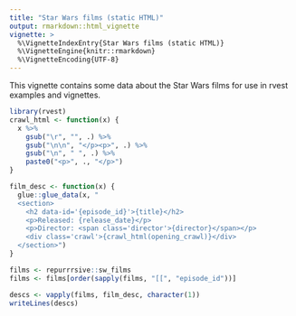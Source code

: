 ```yaml
---
title: "Star Wars films (static HTML)"
output: rmarkdown::html_vignette
vignette: >
  %\VignetteIndexEntry{Star Wars films (static HTML)}
  %\VignetteEngine{knitr::rmarkdown}
  %\VignetteEncoding{UTF-8}
---
```


This vignette contains some data about the Star Wars films for use in rvest examples and vignettes.

```r
library(rvest)
crawl_html <- function(x) {
  x %>% 
    gsub("\r", "", .) %>% 
    gsub("\n\n", "</p><p>", .) %>% 
    gsub("\n", " ", .) %>% 
    paste0("<p>", ., "</p>")
}

film_desc <- function(x) {
  glue::glue_data(x, "
  <section>
    <h2 data-id='{episode_id}'>{title}</h2>
    <p>Released: {release_date}</p>
    <p>Director: <span class='director'>{director}</span></p>
    <div class='crawl'>{crawl_html(opening_crawl)}</div>
  </section>")
}

films <- repurrrsive::sw_films
films <- films[order(sapply(films, "[[", "episode_id"))]

descs <- vapply(films, film_desc, character(1))
writeLines(descs)
```
